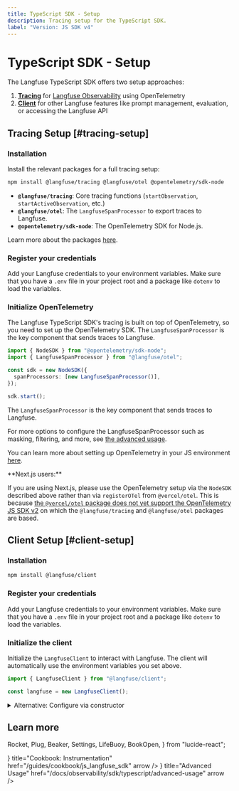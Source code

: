 ```yaml
---
title: TypeScript SDK - Setup
description: Tracing setup for the TypeScript SDK.
label: "Version: JS SDK v4"
---
```


# TypeScript SDK - Setup


The Langfuse TypeScript SDK offers two setup approaches:

1. [**Tracing**](#tracing-setup) for [Langfuse Observability](/docs/observability/overview) using OpenTelemetry
2. [**Client**](#client-setup) for other Langfuse features like prompt management, evaluation, or accessing the Langfuse API

## Tracing Setup [#tracing-setup]

<Steps>

### Installation

Install the relevant packages for a full tracing setup:

```bash
npm install @langfuse/tracing @langfuse/otel @opentelemetry/sdk-node
```

- **`@langfuse/tracing`**: Core tracing functions (`startObservation`, `startActiveObservation`, etc.)
- **`@langfuse/otel`**: The `LangfuseSpanProcessor` to export traces to Langfuse.
- **`@opentelemetry/sdk-node`**: The OpenTelemetry SDK for Node.js.

Learn more about the packages [here](/docs/observability/sdk/typescript/overview#packages).

### Register your credentials

Add your Langfuse credentials to your environment variables. Make sure that you have a `.env` file in your project root and a package like `dotenv` to load the variables.

<EnvJS />

### Initialize OpenTelemetry

The Langfuse TypeScript SDK's tracing is built on top of OpenTelemetry, so you need to set up the OpenTelemetry SDK. The `LangfuseSpanProcessor` is the key component that sends traces to Langfuse.

```ts filename="instrumentation.ts" /LangfuseSpanProcessor/
import { NodeSDK } from "@opentelemetry/sdk-node";
import { LangfuseSpanProcessor } from "@langfuse/otel";

const sdk = new NodeSDK({
  spanProcessors: [new LangfuseSpanProcessor()],
});

sdk.start();
```

The `LangfuseSpanProcessor` is the key component that sends traces to Langfuse.

For more options to configure the LangfuseSpanProcessor such as masking, filtering, and more, see [the advanced usage](/docs/observability/sdk/typescript/advanced-usage).

You can learn more about setting up OpenTelemetry in your JS environment [here](https://opentelemetry.io/docs/languages/js/getting-started/nodejs/).

<Callout type="info">
**Next.js users:**

If you are using Next.js, please use the OpenTelemetry setup via the `NodeSDK` described above rather than via `registerOTel` from `@vercel/otel`. This is because [the `@vercel/otel` package does not yet support the OpenTelemetry JS SDK v2](https://github.com/vercel/otel/issues/154) on which the `@langfuse/tracing` and `@langfuse/otel` packages are based.

</Callout>

</Steps>

## Client Setup [#client-setup]

<Steps>

### Installation

```bash
npm install @langfuse/client
```

### Register your credentials

Add your Langfuse credentials to your environment variables. Make sure that you have a `.env` file in your project root and a package like `dotenv` to load the variables.

<EnvJS />

### Initialize the client

Initialize the `LangfuseClient` to interact with Langfuse. The client will automatically use the environment variables you set above.

```ts filename="client.ts"
import { LangfuseClient } from "@langfuse/client";

const langfuse = new LangfuseClient();
```

<details>
<summary>Alternative: Configure via constructor</summary>

You can also pass configuration options directly to the constructor:

```ts filename="client.ts"
import { LangfuseClient } from "@langfuse/client";

const langfuse = new LangfuseClient({
  publicKey: "your-public-key",
  secretKey: "your-secret-key",
  baseUrl: "https://cloud.langfuse.com", // or your self-hosted instance
});
```

</details>

</Steps>

## Learn more

  Rocket,
  Plug,
  Beaker,
  Settings,
  LifeBuoy,
  BookOpen,
} from "lucide-react";

<Cards num={2}>
  <Card
    icon={<Rocket size="24" />}
    title="Cookbook: Instrumentation"
    href="/guides/cookbook/js_langfuse_sdk"
    arrow
  />
  <Card
    icon={<Settings size="24" />}
    title="Advanced Usage"
    href="/docs/observability/sdk/typescript/advanced-usage"
    arrow
  />
</Cards>
